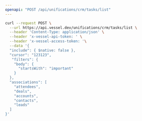 ```yaml
---
openapi: "POST /api/unifications/crm/tasks/list"
---
```


<RequestExample>

```bash Request
curl --request POST \
  --url https://api.vessel.dev/unifications/crm/tasks/list \
  --header 'Content-Type: application/json' \
  --header 'x-vessel-api-token: ' \
  --header 'x-vessel-access-token: '\
  --data '{
  "include": { $native: false },
  "cursor": "123123",
   "filters": {
    "body": {
      "startsWith": "important"
    }
  },
  "associations": [
    "attendees",
    "deals",
    "accounts",
    "contacts",
    "leads"
  ]
}'
```

</RequestExample>
